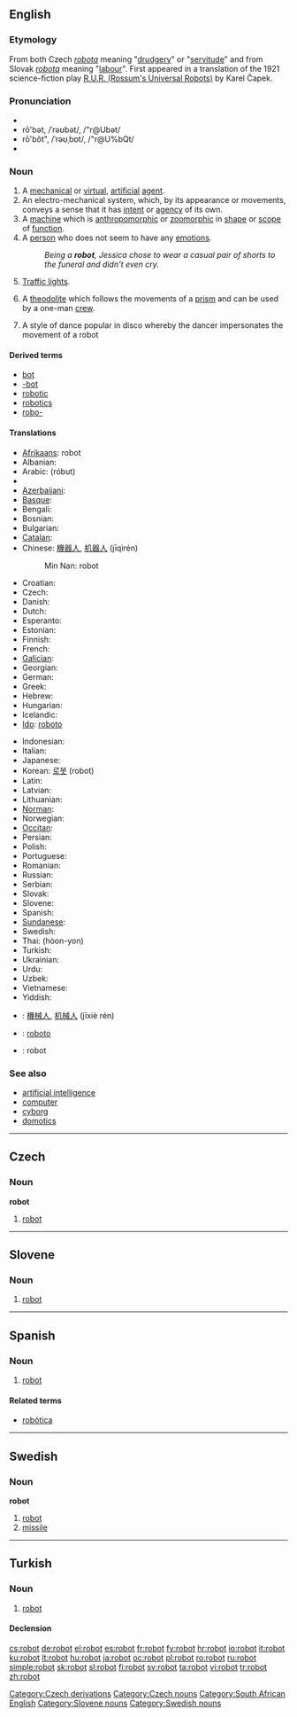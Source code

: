 {{was wotd|2006|December|17}}
==English==

===Etymology===
From both Czech ''[[robota]]'' meaning "[[drudgery]]" or "[[servitude]]" and from Slovak ''[[robota]]'' meaning "[[labour]]".  First appeared in a translation of the 1921 science-fiction play [[W:R.U.R. (Rossum's Universal Robots)|R.U.R. (Rossum's Universal Robots)]] by Karel Čapek.

===Pronunciation===
* {{IPA|/ɹəʊbɒt/}}
* rō'bət, /ˈrəʊbət/, /"r@Ubət/<!-- standard UK or just RP? -->
* rō'bŏt", /ˈrəʊˌbɒt/, /"r@U%bQt/<!-- Aus & US, others? -->
* {{audio|en-us-robot.ogg|Audio (US)}}

===Noun===
{{wikipedia}}
{{en-noun}}

# A [[mechanical]] or [[virtual]], [[artificial]] [[agent]].
# An electro-mechanical system, which, by its appearance or movements, conveys a sense that it has [[intent]] or [[agency]] of its own.
# A [[machine]] which is [[anthropomorphic]] or [[zoomorphic]] in [[shape]] or [[scope]] of [[function]].
# A [[person]] who does not seem to have any [[emotions]].
#: ''Being a '''robot''', Jessica chose to wear a casual pair of shorts to the funeral and didn't even cry.''
# {{South Africa}} [[traffic light|Traffic lights]].
# {{surveying}} A [[theodolite]] which follows the movements of a [[prism]] and can be used by a one-man [[crew]].
# A style of dance popular in disco whereby the dancer impersonates the movement of a robot

====Derived terms====
* [[bot]]
* [[-bot]]
* [[robotic]]
* [[robotics]]
* [[robo-]]

====Translations====
{{trans-top|mechanical or virtual, artificial agent}}
* [[Afrikaans]]: robot
* Albanian: {{t|sq|roboti}}
* Arabic: {{Arab|[[روبوت]]}} (róbut) {{m}}
* {{trreq|Armenian}}
* [[Azerbaijani]]: {{t|az|robot}}
* [[Basque]]: {{t|eu|robot}}
* Bengali: {{t|bn|রোবট}}
* Bosnian: {{t|bs|robot|m}}
* Bulgarian: {{t|bg|робот|m}}
* [[Catalan]]: {{t|ca|robot|m}}
* Chinese: [[機器人]], [[机器人]] (jīqìrén)
*: Min Nan: robot
* Croatian: {{t|hr|robot|m}}
* Czech: {{t+|cs|robot|m}}
* Danish: {{t|da|robot}}
* Dutch: {{t-|nl|robot}}
* Esperanto: {{t|eo|roboto}}
* Estonian: {{t|et|robot}}
* Finnish: {{t+|fi|robotti}}
* French: {{t|fr|robot|m}}
* [[Galician]]: {{t-|gl|robot|xs=Galician|m}}
* Georgian: {{t|ka|რობოტი|tr=roboti}}
* German: {{t+|de|Roboter|m}}
* Greek: {{t|el|ρομπότ|tr=robót|m}}
* Hebrew: {{t|he|רובוט|tr=robot}}
* Hungarian: {{t|hu|robot}}
* Icelandic: {{t|is|þjarki}}
* [[Ido]]: [[roboto]]
{{trans-mid}}
* Indonesian: {{t|id|robot}}
* Italian: {{t|it|robot|m}}
* Japanese: {{t-|ja|ロボット|tr=robotto|sc=Jpan}}
* Korean: [[로봇]] (robot)
* Latin: {{t|la|robotum|n}}
* Latvian: {{t|lv|robots}}
* Lithuanian: {{t|lt|robotas}}
* [[Norman]]: {{t-|nrm|robot|m}}
* Norwegian: {{t|no|robot}}
* [[Occitan]]: {{t|oc|robòt|m}}
* Persian: {{fa-Arab|[[روبات]]}}
* Polish: {{t|pl|robot|m}}
* Portuguese: {{t|pt|robot|m}}
* Romanian: {{t|ro|robot|m}}
* Russian: {{t+|ru|робот|m|tr=róbot|sc=Cyrl}}
* Serbian: {{t-|sr|робот|m|sc=Cyrl}}
* Slovak: {{t|sk|robot|m}}
* Slovene: {{t+|sl|robot|m}}
* Spanish: {{t+|es|robot|m}}
* [[Sundanese]]: {{t-|su|robot}}
* Swedish: {{t|sv|robot}}
* Thai: {{Thai|[[หุ่นยนต์]]}} (hòon-yon)
* Turkish: {{t|tr|robot}}
* Ukrainian: {{t|uk|робот|m}}
* Urdu: {{ur-Arab|[[روبالہ]]}}
* Uzbek: {{t-|uz|robot}}
* Vietnamese: {{t|vi|người máy}}
* Yiddish: {{t-|yi|ראבאט|tr=robot}}
{{trans-bottom}}

{{trans-top|Translations to be checked}}
* {{ttbc|Chinese}}: [[機械人]], [[机械人]] (jīxiè rén)
* {{ttbc|Esperanto}}: [[roboto]]
{{trans-mid}}
* {{ttbc|Welsh}}: robot {{m}}
{{trans-bottom}}

===See also===
* [[artificial intelligence]]
* [[computer]]
* [[cyborg]]
* [[domotics]]

----

==Czech==

===Noun===
'''robot''' {{m}}

# [[#English|robot]]

[[Category:Czech derivations]]
[[Category:Czech nouns]]
[[Category:South African English]]

----

==Slovene==

===Noun===
{{sl-noun-m}}

# [[robot#English|robot]]

[[Category:Slovene nouns]]

----

==Spanish==

===Noun===
{{es-noun-m}}

# [[robot#English|robot]]

====Related terms====
* [[robótica]]

----

==Swedish==

===Noun===
'''robot''' {{c}}

# [[robot#English|robot]]
# [[missile]]

[[Category:Swedish nouns]]

----

==Turkish==

===Noun===
{{infl|tr|noun}}

# [[robot]]

====Declension====

{{tr-decl-noun
|robot|robotlar
|robotu|robotları
|robota|robotlara
|robotta|robotlarda
|robottan|robotlardan
|robotun|robotların
}}

[[cs:robot]]
[[de:robot]]
[[el:robot]]
[[es:robot]]
[[fr:robot]]
[[fy:robot]]
[[hr:robot]]
[[io:robot]]
[[it:robot]]
[[ku:robot]]
[[lt:robot]]
[[hu:robot]]
[[ja:robot]]
[[oc:robot]]
[[pl:robot]]
[[ro:robot]]
[[ru:robot]]
[[simple:robot]]
[[sk:robot]]
[[sl:robot]]
[[fi:robot]]
[[sv:robot]]
[[ta:robot]]
[[vi:robot]]
[[tr:robot]]
[[zh:robot]]
